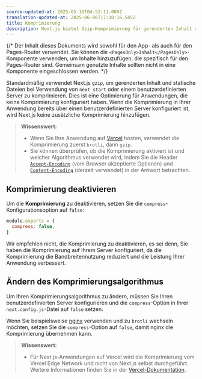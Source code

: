 ```yaml
---
source-updated-at: 2025-05-16T04:52:11.000Z
translation-updated-at: 2025-06-06T17:30:16.545Z
title: Komprimierung
description: Next.js bietet Gzip-Komprimierung für gerenderten Inhalt und statische Dateien, was nur mit dem Server-Target funktioniert. Erfahren Sie hier mehr darüber.
---
```


{/* Der Inhalt dieses Dokuments wird sowohl für den App- als auch für den Pages-Router verwendet. Sie können die `<PagesOnly>Inhalt</PagesOnly>`-Komponente verwenden, um Inhalte hinzuzufügen, die spezifisch für den Pages-Router sind. Gemeinsam genutzte Inhalte sollten nicht in eine Komponente eingeschlossen werden. */}

Standardmäßig verwendet Next.js `gzip`, um gerenderten Inhalt und statische Dateien bei Verwendung von `next start` oder einem benutzerdefinierten Server zu komprimieren. Dies ist eine Optimierung für Anwendungen, die keine Komprimierung konfiguriert haben. Wenn die Komprimierung in Ihrer Anwendung bereits über einen benutzerdefinierten Server konfiguriert ist, wird Next.js keine zusätzliche Komprimierung hinzufügen.

> **Wissenswert:**
>
> - Wenn Sie Ihre Anwendung auf [Vercel](https://vercel.com/docs/edge-network/compression) hosten, verwendet die Komprimierung zuerst `brotli`, dann `gzip`.
> - Sie können überprüfen, ob die Komprimierung aktiviert ist und welcher Algorithmus verwendet wird, indem Sie die Header [`Accept-Encoding`](https://developer.mozilla.org/en-US/docs/Web/HTTP/Headers/Accept-Encoding) (vom Browser akzeptierte Optionen) und [`Content-Encoding`](https://developer.mozilla.org/en-US/docs/Web/HTTP/Headers/Content-Encoding) (derzeit verwendet) in der Antwort betrachten.

## Komprimierung deaktivieren

Um die **Komprimierung** zu deaktivieren, setzen Sie die `compress`-Konfigurationsoption auf `false`:

```js filename="next.config.js"
module.exports = {
  compress: false,
}
```

Wir empfehlen nicht, die Komprimierung zu deaktivieren, es sei denn, Sie haben die Komprimierung auf Ihrem Server konfiguriert, da die Komprimierung die Bandbreitennutzung reduziert und die Leistung Ihrer Anwendung verbessert.

## Ändern des Komprimierungsalgorithmus

Um Ihren Komprimierungsalgorithmus zu ändern, müssen Sie Ihren benutzerdefinierten Server konfigurieren und die `compress`-Option in Ihrer `next.config.js`-Datei auf `false` setzen.

Wenn Sie beispielsweise [nginx](https://www.nginx.com/) verwenden und zu `brotli` wechseln möchten, setzen Sie die `compress`-Option auf `false`, damit nginx die Komprimierung übernehmen kann.

> **Wissenswert:**
>
> - Für Next.js-Anwendungen auf Vercel wird die Komprimierung vom Vercel Edge Network und nicht von Next.js selbst durchgeführt. Weitere Informationen finden Sie in der [Vercel-Dokumentation](https://vercel.com/docs/edge-network/compression).